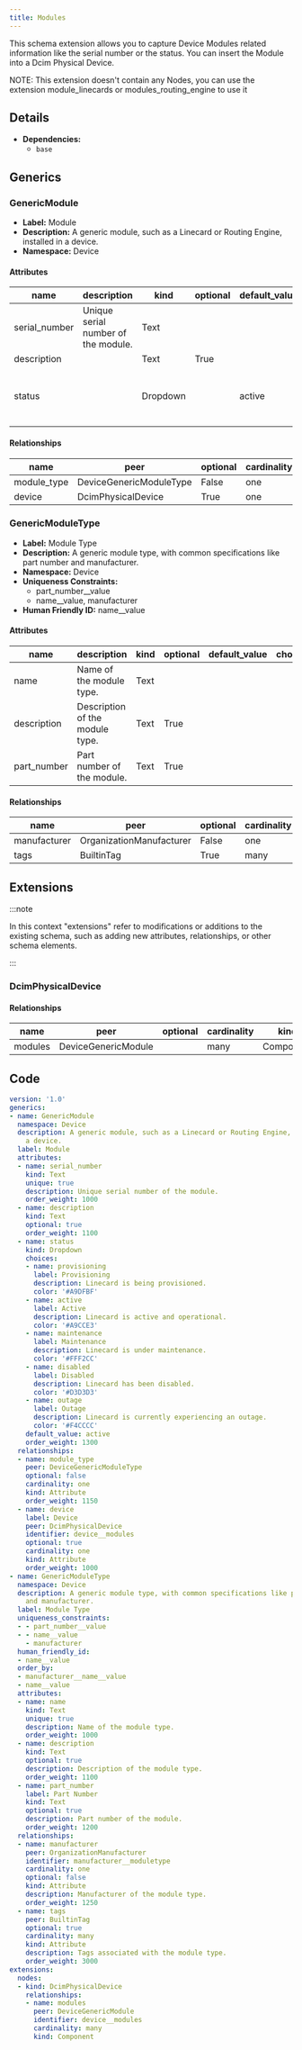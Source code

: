 ```yaml
---
title: Modules
---
```


This schema extension allows you to capture Device Modules related information like the serial number or the status. You can insert the Module into a Dcim Physical Device.

NOTE: This extension doesn't contain any Nodes, you can use the extension module_linecards or modules_routing_engine to use it


## Details

- **Dependencies:**
  - `base`

## Generics

### GenericModule

- **Label:** Module
- **Description:** A generic module, such as a Linecard or Routing Engine, installed in a device.
- **Namespace:** Device

#### Attributes

| name | description | kind | optional | default_value | choices |
| ---- | ----------- | ---- | -------- | ------------- | ------- |
| serial_number | Unique serial number of the module. | Text |  |  |  |
| description |  | Text | True |  |  |
| status |  | Dropdown |  | active | provisioning, active, maintenance, disabled, outage |

#### Relationships

| name | peer | optional | cardinality | kind |
| ---- | ---- | -------- | ----------- | ---- |
| module_type | DeviceGenericModuleType | False | one | Attribute |
| device | DcimPhysicalDevice | True | one | Attribute |

### GenericModuleType

- **Label:** Module Type
- **Description:** A generic module type, with common specifications like part number and manufacturer.
- **Namespace:** Device
- **Uniqueness Constraints:**
    - part_number__value
    - name__value, manufacturer
- **Human Friendly ID:** name__value

#### Attributes

| name | description | kind | optional | default_value | choices |
| ---- | ----------- | ---- | -------- | ------------- | ------- |
| name | Name of the module type. | Text |  |  |  |
| description | Description of the module type. | Text | True |  |  |
| part_number | Part number of the module. | Text | True |  |  |

#### Relationships

| name | peer | optional | cardinality | kind |
| ---- | ---- | -------- | ----------- | ---- |
| manufacturer | OrganizationManufacturer | False | one | Attribute |
| tags | BuiltinTag | True | many | Attribute |

## Extensions

:::note

In this context "extensions" refer to modifications or additions to the existing schema, such as adding new attributes, relationships, or other schema elements.

:::

### DcimPhysicalDevice

#### Relationships

| name | peer | optional | cardinality | kind |
| ---- | ---- | -------- | ----------- | ---- |
| modules | DeviceGenericModule |  | many | Component |


## Code

```yaml
version: '1.0'
generics:
- name: GenericModule
  namespace: Device
  description: A generic module, such as a Linecard or Routing Engine, installed in
    a device.
  label: Module
  attributes:
  - name: serial_number
    kind: Text
    unique: true
    description: Unique serial number of the module.
    order_weight: 1000
  - name: description
    kind: Text
    optional: true
    order_weight: 1100
  - name: status
    kind: Dropdown
    choices:
    - name: provisioning
      label: Provisioning
      description: Linecard is being provisioned.
      color: '#A9DFBF'
    - name: active
      label: Active
      description: Linecard is active and operational.
      color: '#A9CCE3'
    - name: maintenance
      label: Maintenance
      description: Linecard is under maintenance.
      color: '#FFF2CC'
    - name: disabled
      label: Disabled
      description: Linecard has been disabled.
      color: '#D3D3D3'
    - name: outage
      label: Outage
      description: Linecard is currently experiencing an outage.
      color: '#F4CCCC'
    default_value: active
    order_weight: 1300
  relationships:
  - name: module_type
    peer: DeviceGenericModuleType
    optional: false
    cardinality: one
    kind: Attribute
    order_weight: 1150
  - name: device
    label: Device
    peer: DcimPhysicalDevice
    identifier: device__modules
    optional: true
    cardinality: one
    kind: Attribute
    order_weight: 1000
- name: GenericModuleType
  namespace: Device
  description: A generic module type, with common specifications like part number
    and manufacturer.
  label: Module Type
  uniqueness_constraints:
  - - part_number__value
  - - name__value
    - manufacturer
  human_friendly_id:
  - name__value
  order_by:
  - manufacturer__name__value
  - name__value
  attributes:
  - name: name
    kind: Text
    unique: true
    description: Name of the module type.
    order_weight: 1000
  - name: description
    kind: Text
    optional: true
    description: Description of the module type.
    order_weight: 1100
  - name: part_number
    label: Part Number
    kind: Text
    optional: true
    description: Part number of the module.
    order_weight: 1200
  relationships:
  - name: manufacturer
    peer: OrganizationManufacturer
    identifier: manufacturer__moduletype
    cardinality: one
    optional: false
    kind: Attribute
    description: Manufacturer of the module type.
    order_weight: 1250
  - name: tags
    peer: BuiltinTag
    optional: true
    cardinality: many
    kind: Attribute
    description: Tags associated with the module type.
    order_weight: 3000
extensions:
  nodes:
  - kind: DcimPhysicalDevice
    relationships:
    - name: modules
      peer: DeviceGenericModule
      identifier: device__modules
      cardinality: many
      kind: Component

```